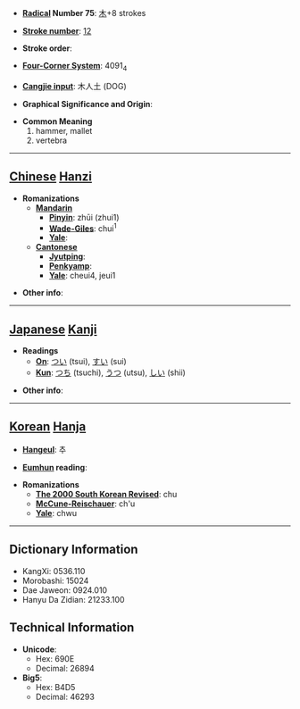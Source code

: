 * '''[[Wiktionary:Chinese radical index| Radical]] Number 75''': [[Wiktionary:Chinese radical index 木|木]]+8 strokes

* '''[[Wiktionary:Chinese total strokes index|Stroke number]]''': [[Wiktionary:Chinese total strokes index 12|12]]

* '''Stroke order''': 

* '''[[Wiktionary:Chinese four corner index|Four-Corner System]]''': 4091<sub>4</sub>

* '''[[Wiktionary:Chinese Cangjie index|Cangjie input]]''': 木人土 (DOG)

* '''Graphical Significance and Origin''': 

* '''Common Meaning'''
*#hammer, mallet
*# vertebra


----

== [[Chinese]] [[Hanzi]] ==

* '''Romanizations'''
** '''[[Mandarin]]'''
*** '''[[Pinyin]]''': zhūi (zhui1)
*** '''[[Wade-Giles]]''': chui<sup>1</sup>
*** '''[[Yale]]''': 
** '''[[Cantonese]]'''
*** '''[[Jyutping]]''':
*** '''[[Penkyamp]]''': 
*** '''[[Yale]]''': cheui4, jeui1

* '''Other info''': 

----

== [[Japanese]] [[Kanji]] ==

* '''Readings'''
** '''[[On]]''': [[つい]] (tsui), [[すい]] (sui)
** '''[[Kun]]''': [[つち]] (tsuchi), [[うつ]] (utsu), [[しい]] (shii)

* '''Other info''':  

----

== [[Korean]] [[Hanja]] ==

* '''[[Hangeul]]''': 추

* '''[[Eumhun]] reading''': 

* '''Romanizations'''
** '''[[The 2000 South Korean Revised Romanization|The 2000 South Korean Revised]]''': chu
** '''[[McCune-Reischauer]]''': ch'u
** '''[[Yale]]''': chwu

----

== Dictionary Information ==

* KangXi: 0536.110
* Morobashi: 15024
* Dae Jaweon: 0924.010
* Hanyu Da Zidian: 21233.100

== Technical Information ==

* '''Unicode''':
** Hex: 690E
** Decimal: 26894
* '''Big5''':
** Hex: B4D5
** Decimal: 46293